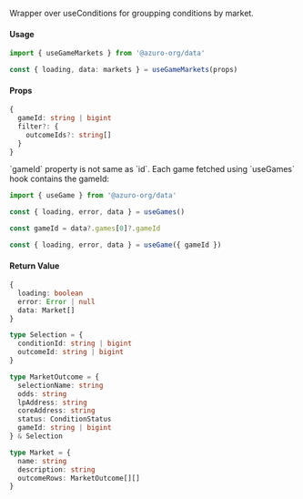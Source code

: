 
Wrapper over useConditions for groupping conditions by market.

#### Usage

```ts
import { useGameMarkets } from '@azuro-org/data'

const { loading, data: markets } = useGameMarkets(props)
```

#### Props

```ts
{
  gameId: string | bigint
  filter?: {
    outcomeIds?: string[]
  }
}
```

<Callout type="warning">
  `gameId` property is not same as `id`. Each game fetched using `useGames` hook contains the gameId:

  ```ts
  import { useGame } from '@azuro-org/data'

  const { loading, error, data } = useGames()

  const gameId = data?.games[0]?.gameId

  const { loading, error, data } = useGame({ gameId })
  ```
</Callout>


#### Return Value

```ts
{
  loading: boolean
  error: Error | null
  data: Market[]
}
```

```ts
type Selection = {
  conditionId: string | bigint
  outcomeId: string | bigint
}

type MarketOutcome = {
  selectionName: string
  odds: string
  lpAddress: string
  coreAddress: string
  status: ConditionStatus
  gameId: string | bigint
} & Selection

type Market = {
  name: string
  description: string
  outcomeRows: MarketOutcome[][]
}
```
